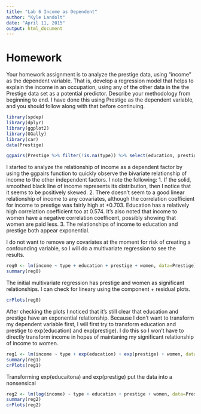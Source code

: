 ```yaml
---
title: "Lab 6 Income as Dependent"
author: "Kyle Landolt"
date: "April 11, 2015"
output: html_document
---
```



# Homework
Your homework assignment is to analyze the prestige data, using "income" as the dependent variable.  That is, develop a regression model that helps to explain the income in an occupation, using any of the other data in the the Prestige data set as a potential predictor.  Describe your methodology from beginning to end.  I have done this using Prestige as the dependent variable, and you should follow along with that before continuing.

```r
library(spdep)
library(dplyr)
library(ggplot2)
library(GGally)
library(car)
data(Prestige)
```

```r
ggpairs(Prestige %>% filter(!is.na(type)) %>% select(education, prestige, women, type, income))
```

I started to analyze the relationship of income as a dependent factor by using the ggpairs function to quickly observe the bivariate relationship of income to the other independent factors. I note the following:
1. If the solid, smoothed black line of income represents its distribution, then I notice that it seems to be positively skewed. 
2. There doesn't seem to a good linear relationship of income to any covariates, although the correlation coefficient for income to prestige was fairly high at +0.703. Education has a relatively high correlation coefficient too at 0.574. It's also noted that income to women have a negative correlation coefficent, possibly showing that women are paid less.
3. The relationships of income to education and prestige both appear exponential.


I do not want to remove any covariates at the moment for risk of creating a confounding variable, so I will do a multivariate regression to see the results.
```r
reg0 <- lm(income ~ type + education + prestige + women, data=Prestige)
summary(reg0)
```

The initial multivariate regression has prestige and women as significant relationships. I can check for lineary using the component + residual plots.
```r
crPlots(reg0)
```

After checking the plots I noticed that it's still clear that education and prestige have an exponential relationship. Because I don't want to transform my dependent variable first, I will first try to transform education and prestige to exp(education) and exp(prestige). I do this so I won't have to directly transform income in hopes of maintaning my significant relationship of income to women. 
```r
reg1 <- lm(income ~ type + exp(education) + exp(prestige) + women, data=Prestige)
summary(reg1)
crPlots(reg1)
```

Transforming exp(educaitona) and exp(prestige) put the data into a nonsensical 

```r
reg2 <- lm(log(income) ~ type + education + prestige + women, data=Prestige)
summary(reg2)
crPlots(reg2)
```

